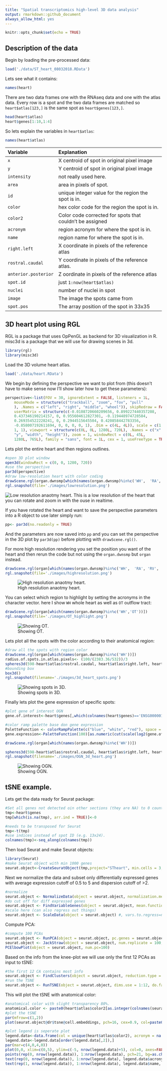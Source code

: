 ```yaml
---
title: "Spatial transcriptomics high-level 3D data analysis"
output: rmarkdown::github_document
always_allow_html: yes
---
```


```r
knitr::opts_chunk$set(echo = TRUE)
```

## Description of the data

Begin by loading the pre-processed data:

```r
load('./data/ST_heart_08032018.RData')
```

Lets see what it contains:

```r
names(heart)
```

There are two data frames one with the RNAseq data and one with the atlas data. 
Every row is  a spot and the two data frames are matched so `heart$atlas[123,]` is the same spot as `heart$genes[123,]`.
```r
head(heart$atlas)
heart$genes[1:10,1:4]
```

So lets explain the variables in `heart$atlas`:
```r
names(heart$atlas)
```
| Variable | Explanation      |
| :---         |     :---      | 
| `x`   | X centroid of spot in  original pixel image  | 
| `y`     | Y centroid of spot in  original pixel image |
| `intensity`  | not really used here. |
| `area`  | area in pixels of spot. |
| `id`  | unique integer value for the region the spot is in. |
| `color`  | hex color code for the region the spot is in. |
| `color2`  | Color code corrected for spots that couldn't be assigned |             
| `acronym`  | region acronym for where the spot is in. |
| `name`  | region name for where the spot is in. |
| `right.left`  | X coordinate in pixels of the reference atlas |
| `rostral.caudal`  | Y coordinate in pixels of the reference atlas. |
| `anterior.posterior`  | Z oordinate in pixels of the reference atlas |             
| `spot.id`  | just `1:now(heart$atlas)` |
| `nuclei`  | number of nuclei in spot |             
| `image`  | The image the spots came from |             
| `spot.pos`  | The array position of the spot in 33x35 |             

## 3D heart plot using RGL

RGL is a package that uses OpPenGL as backend for 3D visualization in R.
misc3d is a package that we will use for drawing scenes in 3d.

```r
library(rgl)
library(misc3d)
```

Load the 3D volume heart atlas.
```r
load('./data/heart.RData')
```

We begin by defining the perspective we want to plot from (this doesn't have to make sense now I'll show later how to get these parameters):
```r
perspective<-list(FOV = 30, ignoreExtent = FALSE, listeners = 1L, 
    mouseMode = structure(c("trackball", "zoom", "fov", "pull"
    ), .Names = c("left", "right", "middle", "wheel")), skipRedraw = FALSE, 
    userMatrix = structure(c(-0.0108720660209656, 0.899227440357208, 
    0.437346190214157, 0, 0.955604612827301, -0.119448974728584, 
    0.269354522228241, 0, 0.2944515645504, 0.420858442783356, 
    -0.858007192611694, 0, 0, 0, 0, 1), .Dim = c(4L, 4L)), scale = c(1, 
    1, 1), viewport = structure(c(0L, 0L, 1280L, 720L), .Names = c("x", 
    "y", "width", "height")), zoom = 1, windowRect = c(0L, 45L, 
    1280L, 765L), family = "sans", font = 1L, cex = 1, useFreeType = TRUE)
```
Lets plot the entire heart and then regions outlines.

```r
#open 3D plot window
open3d(windowRect = c(0, 0, 1280, 720))
#use the perspective
par3d(perspective)
#draw low-resolution heart with color coding
drawScene.rgl(organ.dwnsmp[which(names(organ.dwnsmp)%in%c('WH',  'RA', 'RV', 'LA', 'LV', 'P', 'A', 'OT'))])
rgl.snapshot(file='./images/lowresolution.png')
```
![Low resolution anaotmy heart.](./images/lowresolution.png)
This is a low resolution of the heart that you can rotate and zoom in with the ouse in realtime. 

If you have rotated the heart and want to save the perspective parameters into a R object to use later simply run:

```r
pp<- par3d(no.readonly = TRUE)
```
And the parameters are now saved into `pp` and you can set the perspective in the 3D plot by `par3d(pp)` before plotting with `drawScene.rgl()`.

For more high resolution rendering you set the position you want of the heart and then rerun the code but not using the `organ.dwnsmp` but `organ` instead.

```r
drawScene.rgl(organ[which(names(organ.dwnsmp)%in%c('WH',  'RA', 'RV', 'LA', 'LV', 'P', 'A', 'OT'))])
rgl.snapshot(file='./images/highresolution.png')
```
![High resolution anaotmy heart.](./images/highresolution.png)

You can select which region to highlight by setting the acronyms in the character vector. here I show `WH` whole heart as well as `OT` outflow tract:

```r
drawScene.rgl(organ[which(names(organ.dwnsmp)%in%c('WH','OT'))])
rgl.snapshot(file='./images/OT_highlight.png')
```
![Showing OT.](./images/OT_highlight.png)

Lets plot all the spots with the color according to their anatomical region:


```r
#draw all the spots with region color
drawScene.rgl(organ[which(names(organ.dwnsmp)%in%c('WH'))])
radius.of.spots.in.atlas.pixels<- (100/(2383.36/532))/3
spheres3d(598-heart$atlas$rostral.caudal, heart$atlas$right.left, heart$atlas$anterior.posterior, col=heart$atlas$color2, radius=radius.of.spots.in.atlas.pixels)
#bounding box
box3d()
rgl.snapshot(filename='./images/3d_heart_spots.png')
```
![Showing spots in 3D.](./images/3d_heart_spots.png)

Finally lets plot the gene expression of specific spots:
```r
#plot gene of interest OGN
gene.of.interest<-heart$genes[,which(colnames(heart$genes)=='ENSG00000106809')]

#color ramp palette base don gene expression
PaletteFunction <- colorRampPalette(c("blue", "white", "red"), space = "Lab")
gene.expression<-PaletteFunction(100)[as.numeric(cut(scale(log2(gene.of.interest+1)), breaks = 100))]

drawScene.rgl(organ[which(names(organ.dwnsmp)%in%c('WH'))])

spheres3d(598-heart$atlas$rostral.caudal, heart$atlas$right.left, heart$atlas$anterior.posterior, col=gene.expression, radius=radius.of.spots.in.atlas.pixels )
rgl.snapshot(filename='./images/OGN_3d_heart.png')
```
![Showing OGN.](./images/OGN_3d_heart.png)

## tSNE example.

Lets get the data ready for Seurat package:
```r
#Set all genes not detected oin other sections (they are NA) to 0 count.
tmp<-heart$genes
tmp[which(is.na(tmp), arr.ind = TRUE)]<-0

#needs to be transposed for Seurat
tmp<-t(tmp)
#use indices instead of spot ID (e.g. 13x24).
colnames(tmp)<-seq_along(colnames(tmp))
```
Then load Seurat and make Seurat objects:
```r
library(Seurat)
#make Seurat object with min 1000 genes
seurat.object<-CreateSeuratObject(tmp,project="STheart", min.cells = 3, names.field = 2, min.genes = 1000)
```
Next we normalize the data and subset only differentially expressed genes with average expression cutoff of 0.5 to 5 and dispersion cutoff of >2.
```r
#normalize
seurat.object <- NormalizeData(object = seurat.object, normalization.method = "LogNormalize", scale.factor = 10000)
#do cut off for diff expressed genes
seurat.object <- FindVariableGenes(object = seurat.object, mean.function = ExpMean, dispersion.function = LogVMR, x.low.cutoff = 0.5, x.high.cutoff = 5, y.cutoff = 0.8)
#scale here (can also regress out things)
seurat.object <- ScaleData(object = seurat.object) #, vars.to.regress=names(images)
```
Compute PCA:
```r
#compute 100 PCAs
seurat.object <- RunPCA(object = seurat.object, pc.genes = seurat.object@var.genes, do.print = TRUE, pcs.compute = 100)
seurat.object <- JackStraw(object = seurat.object, num.replicate = 100, do.print = FALSE)
PCElbowPlot(object = seurat.object, num.pc=100)
```

Based on the info from the knee-plot we will use only the first 12 PCAs as input to tSNE:
```r
#the first 12 CA contains most info
seurat.object <- FindClusters(object = seurat.object, reduction.type = "pca", dims.use = 1:12, resolution = 1, print.output = TRUE, save.SNN = FALSE)
#run the TSNE
seurat.object <- RunTSNE(object = seurat.object, dims.use = 1:12, do.fast = TRUE, check_duplicates = FALSE)
```

This will plot the tSNE with anatomical color:

```r
#anatomical color with slight transparency 80%.
anatomical.color <- paste0(heart$atlas$color2[as.integer(colnames(seurat.object@scale.data))], '80')
#plot the tSNE
par(mfrow=c(1,2))
plot(seurat.object@dr$tsne@cell.embeddings, pch=16, cex=0.9, col=paste0(heart$atlas$color2[as.integer(colnames(seurat.object@scale.data))], '80'), asp=1, xlab='', ylab='', main='', axes=FALSE)

#plot legend is seperate plot
legend.data<-data.frame(col = unique(heart$atlas$color2), acronym = na.omit(unique(heart$atlas$acronym)), name = na.omit(unique(heart$atlas$name)) )
legend.data<-legend.data[order(legend.data[,2]),]
par(mar=c(4,0,4,0))
plot(0,0, xlim=c(0,5), ylim=c(-5, nrow(legend.data)+5), col=0, axes=FALSE, xlab='', yab='')
points(rep(0, nrow(legend.data)), 1:nrow(legend.data), pch=21, bg=as.character(legend.data$col))
text(rep(0, nrow(legend.data)), 1:nrow(legend.data), legend.data$acronym, pos=4)
text(rep(1, nrow(legend.data)), 1:nrow(legend.data), legend.data$name, pos=4)
```

